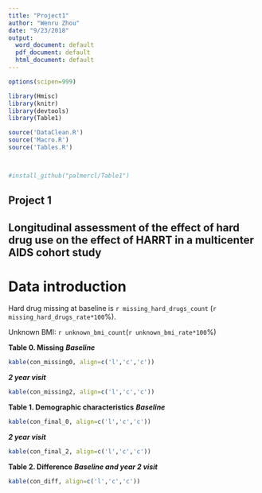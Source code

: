 ```yaml
---
title: "Project1"
author: "Wenru Zhou"
date: "9/23/2018"
output:
  word_document: default
  pdf_document: default
  html_document: default
---
```



 
```r
options(scipen=999)

library(Hmisc)
library(knitr)
library(devtools)
library(Table1)

source('DataClean.R')
source('Macro.R')
source('Tables.R')



#install_github("palmercl/Table1")

```

## Project 1
## Longitudinal assessment of the effect of hard drug use on the effect of HARRT in a multicenter AIDS cohort study

# Data introduction

Hard drug missing at baseline is `r missing_hard_drugs_count` (`r missing_hard_drugs_rate*100`%).

Unknown BMI:  `r unknown_bmi_count`(`r unknown_bmi_rate*100`%)

**Table 0. Missing**
***Baseline***
```r
kable(con_missing0, align=c('l','c','c'))

```

***2 year visit***
```r
kable(con_missing2, align=c('l','c','c'))

```

**Table 1. Demographic characteristics**
***Baseline***
```r
kable(con_final_0, align=c('l','c','c'))
```

***2 year visit***
```r
kable(con_final_2, align=c('l','c','c'))
```


**Table 2. Difference**
***Baseline and year 2 visit***
```r
kable(con_diff, align=c('l','c','c'))
```
